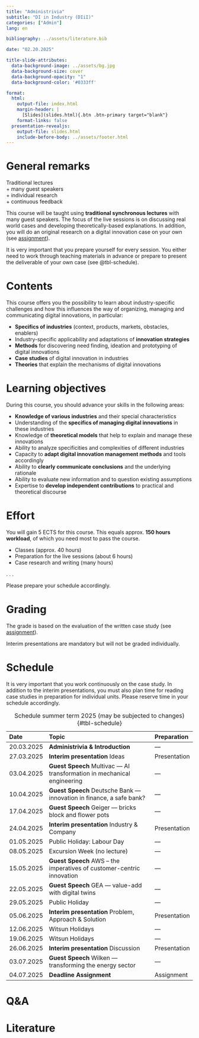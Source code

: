 ```yaml
---
title: "Administrivia"  
subtitle: "DI in Industry (DIiI)"
categories: ["Admin"]
lang: en

bibliography: ../assets/literature.bib

date: "02.20.2025"

title-slide-attributes:
  data-background-image: ../assets/bg.jpg
  data-background-size: cover
  data-background-opacity: "1"
  data-background-color: '#0333ff'

format: 
  html:
    output-file: index.html
    margin-header: | 
      [Slides](slides.html){.btn .btn-primary target="blank"}
    format-links: false       
  presentation-revealjs:
    output-file: slides.html
    include-before-body: ../assets/footer.html 
---
```


# General remarks

:::html-hidden
:::large
[Traditional lectures]{.fragment}    
[+ many guest speakers]{.fragment}     
[+ individual research]{.fragment}       
[+ continuous feedback]{.fragment}
:::
:::

:::notes
This course will be taught using **traditional synchronous lectures** with many guest speakers. The focus of the live sessions is on discussing real world cases and developing theoretically-based explanations. In addition, you will do an original research on a digital innovation case on your own (see [assignment](../assignment/)).

It is very important that you prepare yourself for every session. You either need to work through teaching materials in advance or prepare to present the deliverable of your own case (see @tbl-schedule).
:::

# Contents

This course offers you the possibility to learn about industry-specific challenges and how this influences the way of organizing, managing and communicating digital innovations, in particular:

:::incremental
- __Specifics of industries__ (context, products, markets, obstacles, enablers)
- Industry-specific applicability and adaptations of __innovation strategies__
- __Methods__ for discovering need finding, ideation and prototyping of digital innovations
- __Case studies__ of digital innovation in industries
- __Theories__ that explain the mechanisms of digital innovations
:::

# Learning objectives

During this course, you should advance your skills in the following areas:

:::incremental
- __Knowledge of various industries__ and their special characteristics 
- Understanding of the __specifics of managing digital innovations__ in these industries 
- Knowledge of __theoretical models__ that help to explain and manage these innovations
- Ability to analyze specificities and complexities of different industries 
- Capacity to __adapt digital innovation management methods__ and tools accordingly
- Ability to __clearly communicate conclusions__ and the underlying rationale
- Ability to evaluate new information and to question existing assumptions
- Expertise to __develop independent contributions__ to practical and theoretical discourse
:::

# Effort

You will gain 5 ECTS for this course. This equals approx. __150 hours workload__, of which you need most to pass the course.

:::incremental
- Classes (approx. 40 hours)
- Preparation for the live sessions (about 6 hours)
- Case research and writing (many hours)
:::

. . .

Please prepare your schedule accordingly.


# Grading

The grade is based on the evaluation of the written case study (see [assignment](../assignment/)).

Interim presentations are mandatory but will not be graded individually.

# Schedule {.scrollable .smaller}

:::notes
It is very important that you work continuously on the case study. In addition to the interim presentations, you must also plan time for reading case studies in preparation for individual units. Please reserve time in your schedule accordingly.
:::

:::column-page-right

| Date       | Topic                                                                   | Preparation      |
|:-----------|:------------------------------------------------------------------------|:-----------------|
| 20.03.2025 | **Administrivia & Introduction**                                        | —
| 27.03.2025 | **Interim presentation** Ideas                                          | Presentation
| 03.04.2025 | **Guest Speech** Multivac — AI transformation in mechanical engineering | —
| 10.04.2025 | **Guest Speech** Deutsche Bank — innovation in finance, a safe bank?    | —
| 17.04.2025 | **Guest Speech** Geiger — bricks block and flower pots                  | —
| 24.04.2025 | **Interim presentation** Industry & Company                             | Presentation
| 01.05.2025 | Public Holiday: Labour Day                                              | —
| 08.05.2025 | Excursion Week (no lecture)                                             | —
| 15.05.2025 | **Guest Speech** AWS – the imperatives of customer-centric innovation   | —
| 22.05.2025 | **Guest Speech** GEA — value-add with digital twins                     | — 
| 29.05.2025 | Public Holiday                                                          | —
| 05.06.2025 | **Interim presentation** Problem, Approach & Solution                   | Presentation
| 12.06.2025 | Witsun Holidays                                                         | —
| 19.06.2025 | Witsun Holidays                                                         | —
| 26.06.2025 | **Interim presentation** Discussion                                     | Presentation
| 03.07.2025 | **Guest Speech** Wilken — transforming the energy sector                | —
| 04.07.2025 | **Deadline Assignment**                                                 | Assignment

: Schedule summer term 2025 (may be subjected to changes) {#tbl-schedule}

:::

# Q&A {.html-hidden .unlisted .headline-only background-image="../assets/bg.jpg"}

# Literature
::: {#refs}
:::
